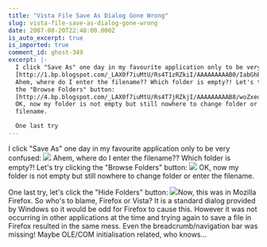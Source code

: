 ```yaml
---
title: "Vista File Save As Dialog Gone Wrong"
slug: vista-file-save-as-dialog-gone-wrong
date: 2007-08-20T22:48:00.000Z
is_auto_excerpt: true
is_imported: true
comment_id: ghost-349
excerpt: |-
  I click "Save As" one day in my favourite application only to be very confused:
  [http://1.bp.blogspot.com/_LAX0f7iuMtU/Rs4T1zRZkiI/AAAAAAAAAB0/IabGhEwDsiQ/s1600-h/bad+vista+2.png]
  Ahem, where do I enter the filename?? Which folder is empty?! Let's try clicking
  the "Browse Folders" button:
  [http://4.bp.blogspot.com/_LAX0f7iuMtU/Rs4T7jRZkjI/AAAAAAAAAB8/woZxeuFL9tA/s1600-h/bad+vist+1+censored.png]
  OK, now my folder is not empty but still nowhere to change folder or enter the
  filename.

  One last try
---
```


I click "Save As" one day in my favourite application only to be very confused:
![](./bad+vista+2.png) Ahem, where do I enter the filename?? Which folder is
empty?! Let's try clicking the "Browse Folders" button:
![](./bad+vist+1+censored.png) OK, now my folder is not empty but still nowhere
to change folder or enter the filename.

One last try, let's click the "Hide Folders" button:
![](./badvist_censored_3.png)Now, this was in Mozilla Firefox. So who's to
blame, Firefox or Vista? It is a standard dialog provided by Windows so it would
be odd for Firefox to cause this. However it was not occurring in other
applications at the time and trying again to save a file in Firefox resulted in
the same mess. Even the breadcrumb/navigation bar was missing! Maybe OLE/COM
initialisation related, who knows...
